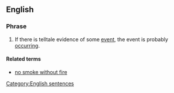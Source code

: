 ==English==
===Phrase===
{{infl|en|phrase|head=[[where]] there's [[smoke]], there's [[fire]]}}

# {{Idiom|US|Australia|Canada}} If there is telltale evidence of some [[event]], the event is probably [[occurring]].  

====Related terms====
*[[no smoke without fire]]
[[Category:English sentences]]